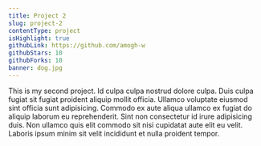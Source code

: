 ```yaml
---
title: Project 2
slug: project-2
contentType: project
isHighlight: true
githubLink: https://github.com/amogh-w
githubStars: 10
githubForks: 10
banner: dog.jpg
---
```


This is my second project.
Id culpa culpa nostrud dolore culpa. Duis culpa fugiat sit fugiat proident aliquip mollit officia. Ullamco voluptate eiusmod sint officia sunt adipisicing. Commodo ex aute aliqua ullamco ex fugiat do aliquip laborum eu reprehenderit. Sint non consectetur id irure adipisicing duis. Non ullamco quis elit commodo sit nisi cupidatat aute elit eu velit. Laboris ipsum minim sit velit incididunt et nulla proident tempor.

